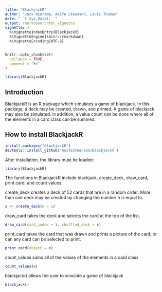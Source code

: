 ```yaml
---
title: "BlackjackR"
author: "Jack Wiersma, Aoife Steenson, Louis Thomas"
date: " `r Sys.Date() `"
output: rmarkdown::html_vignette
vignette: >
  %\VignetteIndexEntry{BlackjackR}
  %\VignetteEngine{knitr::rmarkdown}
  %\VignetteEncoding{UTF-8}
---
```


```r
knitr::opts_chunk$set(
  collapse = TRUE,
  comment = "#>"
)
```

```r
library(BlackjackR)
```

## Introduction
BlackjackR is an R package which simulates a game of blackjack. In this package, a deck may be created, drawn, and printed. A game of blackjack may also be simulated. In addition, a value count can be done where all of the elements in a card class can be summed.   


## How to install BlackjackR
```r
install.packages("BlackjackR")
devtools::install_github('AoifeSteenson/BlackjackR')
```

After installation, the library must be loaded: 
```r
library(BlackjackR)
```

The functions in BlackjackR include blackjack, create_deck, draw_card, print.card, and count values. 


create_deck creates a deck of 52 cards that are in a random order. More than one deck may be created by changing the number n is equal to. 
```r
x <- create_deck(n = 1)
```


draw_card takes the deck and selects the card at the top of the list. 
```r
draw_card(card_index = 1, shuffled_deck = x)
```


print_card takes the card that was drawn and prints a picture of the card, or can any card can be selected to print.  
```r
print.card(object = x)
```

count_values sums all of the values of the elements in a card class
```r
count_values(x)
```


blackjack() allows the user to simulate a game of blackjack
```r
blackjack()
```
```r

```

